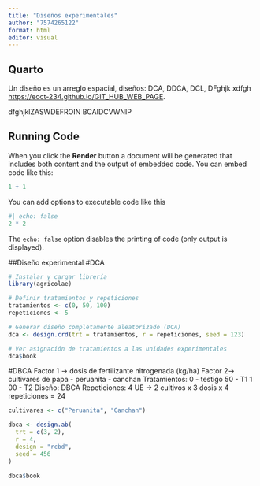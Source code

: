 ```yaml
---
title: "Diseños experimentales"
author: "7574265122"
format: html
editor: visual
---
```


## Quarto

Un diseño es un arreglo espacial, diseños: DCA, DDCA, DCL, DFghjk xdfgh <https://eoct-234.github.io/GIT_HUB_WEB_PAGE>.

dfghjklZASWDEFROIN BCAIDCVWNIP

## Running Code

When you click the **Render** button a document will be generated that includes both content and the output of embedded code. You can embed code like this:

```r
1 + 1
```

You can add options to executable code like this

```r
#| echo: false
2 * 2
```

The `echo: false` option disables the printing of code (only output is displayed).

##Diseño experimental
#DCA
```r
# Instalar y cargar librería
library(agricolae)

# Definir tratamientos y repeticiones
tratamientos <- c(0, 50, 100)
repeticiones <- 5

# Generar diseño completamente aleatorizado (DCA)
dca <- design.crd(trt = tratamientos, r = repeticiones, seed = 123)

# Ver asignación de tratamientos a las unidades experimentales
dca$book

```

#DBCA
Factor 1 -> dosis de fertilizante nitrogenada (kg/ha) 
Factor 2-> cultivares de papa 
- peruanita 
- canchan 
Tratamientos: 
0 - testigo 
50 - T1 
1 00 - T2 
Diseño: DBCA 
Repeticiones: 4 
UE -> 2 cultivos x 3 dosis x 4 repeticiones = 24 
```r
cultivares <- c("Peruanita", "Canchan")

dbca <- design.ab(
  trt = c(3, 2),
  r = 4,
  design = "rcbd",
  seed = 456
)

dbca$book

```
